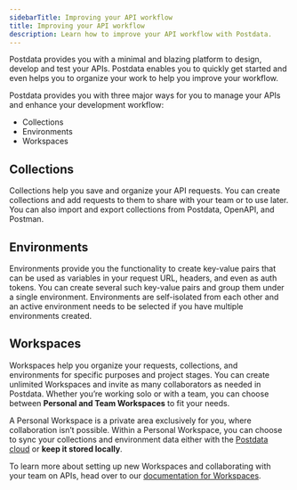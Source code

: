 ```yaml
---
sidebarTitle: Improving your API workflow
title: Improving your API workflow
description: Learn how to improve your API workflow with Postdata.
---
```


Postdata provides you with a minimal and blazing platform to design, develop and test your APIs. Postdata enables you to quickly get started and even helps you to organize your work to help you improve your workflow.

Postdata provides you with three major ways for you to manage your APIs and enhance your development workflow:

- Collections
- Environments
- Workspaces

## Collections

Collections help you save and organize your API requests. You can create collections and add requests to them to share with your team or to use later. You can also import and export collections from Postdata, OpenAPI, and Postman.

## Environments

Environments provide you the functionality to create key-value pairs that can be used as variables in your request URL, headers, and even as auth tokens. You can create several such key-value pairs and group them under a single environment. Environments are self-isolated from each other and an active environment needs to be selected if you have multiple environments created.

## Workspaces

Workspaces help you organize your requests, collections, and environments for specific purposes and project stages. You can create unlimited Workspaces and invite as many collaborators as needed in Postdata. Whether you’re working solo or with a team, you can choose between **Personal and Team Workspaces** to fit your needs.

A Personal Workspace is a private area exclusively for you, where collaboration isn’t possible. Within a Personal Workspace, you can choose to sync your collections and environment data either with the [Postdata cloud](https://postdata.cn) or **keep it stored locally**.

To learn more about setting up new Workspaces and collaborating with your team on APIs, head over to our [documentation for Workspaces](https://docs.postdata.cn/documentation/features/workspaces).
